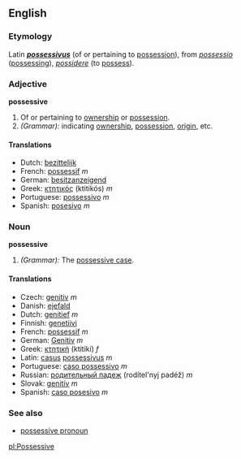 ==English==
===Etymology===
Latin '''''[[possessivus]]''''' (of or pertaining to [[possession]]), from ''[[possessio]]'' ([[possessing]]), ''[[possidere]]'' (to [[possess]]).

===Adjective===
'''possessive'''
#Of or pertaining to [[ownership]] or [[possession]].
#''(Grammar):'' indicating [[ownership]], [[possession]], [[origin]], etc.

====Translations====
*Dutch: [[bezittelijk]]
*French: [[possessif]] ''m''
*German: [[besitzanzeigend]]
*Greek: [[κτητικός]] (ktitikós) ''m''
*Portuguese: [[possessivo]] ''m''
*Spanish: [[posesivo]] ''m''

===Noun===
'''possessive'''
#''(Grammar):'' The [[possessive case]].

====Translations====
*Czech: [[genitiv]] ''m''
*Danish: [[ejefald]]
*Dutch: [[genitief]] ''m''
*Finnish: [[genetiivi]]
*French: [[possessif]] ''m''
*German: [[Genitiv]] ''m''
*Greek: [[κτητική]] (ktitikí) ''f''
*Latin: [[casus]] [[possessivus]] ''m''
*Portuguese: [[caso possessivo]] ''m''
*Russian: [[рoдитeльный пaдeж]] (rodítel'nyj padéž) ''m''
*Slovak: [[genitív]] ''m''
*Spanish: [[caso posesivo]] ''m''

===See also===
*[[possessive pronoun]]

[[pl:Possessive]]